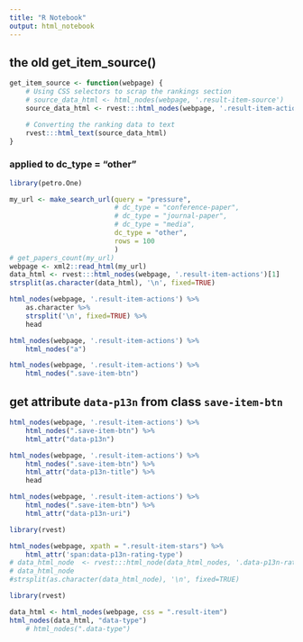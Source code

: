 ```yaml
---
title: "R Notebook"
output: html_notebook
---
```


## the old get_item_source()

```r
get_item_source <- function(webpage) {
    # Using CSS selectors to scrap the rankings section
    # source_data_html <- html_nodes(webpage, '.result-item-source')
    source_data_html <- rvest:::html_nodes(webpage, '.result-item-actions')

    # Converting the ranking data to text
    rvest:::html_text(source_data_html)
}
```


### applied to dc_type = "other"

```r
library(petro.One)

my_url <- make_search_url(query = "pressure", 
                          # dc_type = "conference-paper",
                          # dc_type = "journal-paper",
                          # dc_type = "media",
                          dc_type = "other",
                          rows = 100
                          )
# get_papers_count(my_url)
webpage <- xml2::read_html(my_url)
data_html <- rvest:::html_nodes(webpage, '.result-item-actions')[1]
strsplit(as.character(data_html), '\n', fixed=TRUE)
```

```r
html_nodes(webpage, '.result-item-actions') %>% 
    as.character %>% 
    strsplit('\n', fixed=TRUE) %>% 
    head

```

```r
html_nodes(webpage, '.result-item-actions') %>% 
    html_nodes("a")
```

```r
html_nodes(webpage, '.result-item-actions') %>% 
    html_nodes(".save-item-btn")
```

## get attribute `data-p13n` from class `save-item-btn`

```r
html_nodes(webpage, '.result-item-actions') %>% 
    html_nodes(".save-item-btn") %>% 
    html_attr("data-p13n")
```

```r
html_nodes(webpage, '.result-item-actions') %>% 
    html_nodes(".save-item-btn") %>% 
    html_attr("data-p13n-title") %>% 
    head
```
```r
html_nodes(webpage, '.result-item-actions') %>% 
    html_nodes(".save-item-btn") %>% 
    html_attr("data-p13n-uri")
```




```r
library(rvest)

html_nodes(webpage, xpath = ".result-item-stars") %>%
    html_attr('span:data-p13n-rating-type')
# data_html_node  <- rvest:::html_node(data_html_nodes, '.data-p13n-rating-type')
# data_html_node
#strsplit(as.character(data_html_node), '\n', fixed=TRUE)
```

```r
library(rvest)

data_html <- html_nodes(webpage, css = ".result-item") 
html_nodes(data_html, "data-type")
    # html_nodes(".data-type")
```

